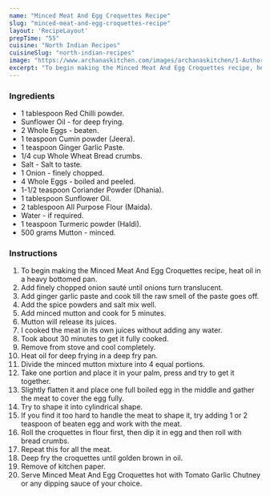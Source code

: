 ---
name: "Minced Meat And Egg Croquettes Recipe"
slug: "minced-meat-and-egg-croquettes-recipe"
layout: 'RecipeLayout'
prepTime: "55"
cuisine: "North Indian Recipes"
cuisineSlug: "north-indian-recipes"
image: "https://www.archanaskitchen.com/images/archanaskitchen/1-Author/Jyothi_Rajesh/Minced_Meat_and_Egg_Croquettes.jpg"
excerpt: "To begin making the Minced Meat And Egg Croquettes recipe, heat oil in a heavy bottomed pan"
---

### Ingredients

- 1 tablespoon Red Chilli powder.
- Sunflower Oil - for deep frying.
- 2 Whole Eggs - beaten.
- 1 teaspoon Cumin powder (Jeera).
- 1 teaspoon Ginger Garlic Paste.
- 1/4 cup Whole Wheat Bread crumbs.
- Salt - Salt to taste.
- 1 Onion - finely chopped.
- 4 Whole Eggs - boiled and peeled.
- 1-1/2 teaspoon Coriander Powder (Dhania).
- 1 tablespoon Sunflower Oil.
- 2 tablespoon All Purpose Flour (Maida).
- Water - if required.
- 1 teaspoon Turmeric powder (Haldi).
- 500 grams Mutton - minced.

### Instructions

1. To begin making the Minced Meat And Egg Croquettes recipe, heat oil in a heavy bottomed pan.
1. Add finely chopped onion sauté until onions turn translucent.
1. Add ginger garlic paste and cook till the raw smell of the paste goes off.
1. Add the spice powders and salt mix well.
1. Add minced mutton and cook for 5 minutes.
1. Mutton will release its juices.
1. I cooked the meat in its own juices without adding any water.
1. Took about 30 minutes to get it fully cooked.
1. Remove from stove and cool completely.
1. Heat oil for deep frying in a deep fry pan.
1. Divide the minced mutton mixture into 4 equal portions.
1. Take one portion and place it in your palm, press and try to get it together.
1. Slightly flatten it and place one full boiled egg in the middle and gather the meat to cover the egg fully.
1. Try to shape it into cylindrical shape.
1. If you find it too hard to handle the meat to shape it, try adding 1 or 2 teaspoon of beaten egg and work with the meat.
1. Roll the croquettes in flour first, then dip it in egg and then roll with bread crumbs.
1. Repeat this for all the meat.
1. Deep fry the croquettes until golden brown in oil.
1. Remove of kitchen paper.
1. Serve Minced Meat And Egg Croquettes hot with Tomato Garlic Chutney or any dipping sauce of your choice.
